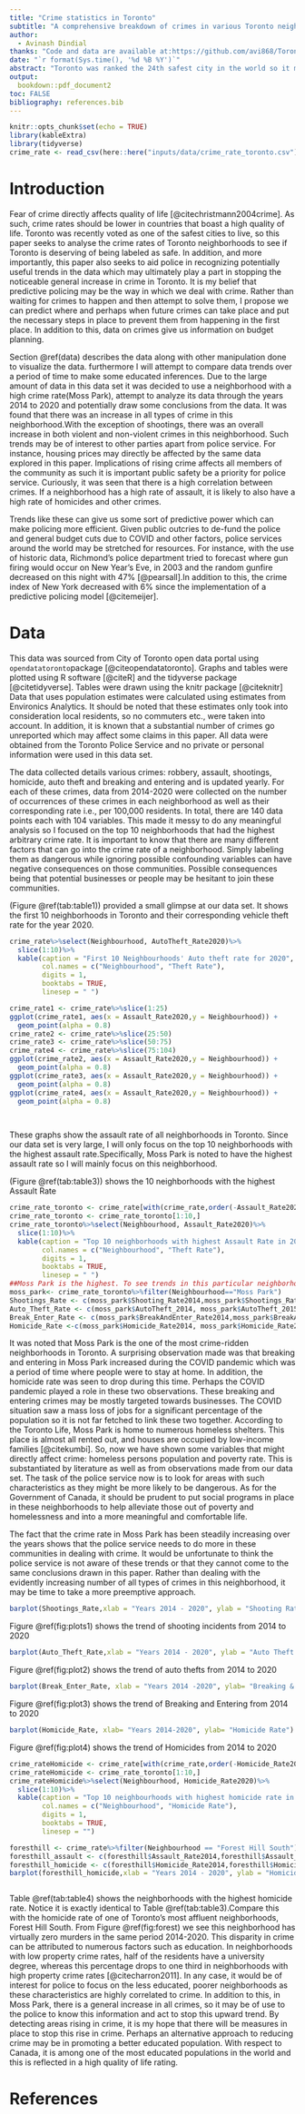 ```yaml
---
title: "Crime statistics in Toronto"
subtitle: "A comprehensive breakdown of crimes in various Toronto neighbourhoods"
author: 
  - Avinash Dindial
thanks: "Code and data are available at:https://github.com/avi868/Toronto-Crime"
date: "`r format(Sys.time(), '%d %B %Y')`"
abstract: "Toronto was ranked the 24th safest city in the world so it may be worthwhile to measure crime as this directly affects quality of life in a society.This paper analyzes crime in 140 neighbourhoods in Toronto and seeks to display these findings by way of graphs and tables. It was noticed that there was a general increase in various crimes in almost all neighbourhoods in Toronto. Our findings may be useful to the police as it may show trends that they can use such as increasing police presence in areas that are becoming more crime ridden."
output:
  bookdown::pdf_document2
toc: FALSE
bibliography: references.bib
---
```


```r
knitr::opts_chunk$set(echo = TRUE)
library(kableExtra)
library(tidyverse)
crime_rate <- read_csv(here::here("inputs/data/crime_rate_toronto.csv"))

```

# Introduction

Fear of crime directly affects quality of life [@citechristmann2004crime]. As such, crime rates should be lower in countries that boast a high quality of life. Toronto was recently voted as one of the safest cities to live, so this paper seeks to analyse the crime rates of Toronto neighborhoods to see if Toronto is deserving of being labeled as safe. In addition, and more importantly, this paper also seeks to aid police in recognizing potentially useful trends in the data which may ultimately play a part in stopping the noticeable general increase in crime in Toronto. It is my belief that predictive policing may be the way in which we deal with crime. Rather than waiting for crimes to happen and then attempt to solve them, I propose we can predict where and perhaps when future crimes can take place and put the necessary steps in place to prevent them from happening in the first place. 
In addition to this, data on crimes give us information on budget planning.

Section \@ref(data) describes the data along with other manipulation done to visualize the data. furthermore I will attempt to compare data trends over a period of time to make some educated inferences. Due to the large amount of data in this data set it was decided to use a neighborhood with a high crime rate(Moss Park), attempt to analyze its data through the years 2014 to 2020 and potentially draw some conclusions from the data. It was found that there was an increase in all types of crime in this neighborhood.With the exception of shootings, there was an overall increase in both violent and non-violent crimes in this neighborhood. Such trends may be of interest to other parties apart from police service. For instance, housing prices may directly be affected by the same data explored in this paper. Implications of rising crime affects all members of the community as such it is important public safety be a priority for police service. Curiously, it was seen that there is a high correlation between crimes. If a neighborhood has a high rate of assault, it is likely to also have a high rate of homicides and other crimes. 

Trends like these can give us some sort of predictive power which can make policing more efficient. Given public outcries to de-fund the police and general budget cuts due to COVID and other factors, police services around the world may be stretched for resources. For instance, with the use of historic data, Richmond’s police department tried to forecast where gun firing would occur on New Year’s Eve, in 2003 and the random gunfire decreased on this night with 47% [@pearsall].In addition to this, the crime index of New York decreased with 6% since the implementation of a predictive policing model [@citemeijer]. 



 



# Data
This data was sourced from City of Toronto open data portal using `opendatatoronto`package [@citeopendatatoronto].  Graphs and tables were plotted using R software [@citeR] and the tidyverse package [@citetidyverse]. Tables were drawn using the knitr package [@citeknitr] Data that uses population estimates were calculated using estimates from Environics Analytics. It should be noted that these estimates only took into consideration local residents, so no commuters etc., were taken into account. In addition, it is known that a substantial number of crimes go unreported which may affect some claims in this paper.  All data were obtained from the Toronto Police Service and no private or personal information were used in this data set. 

The data collected details various crimes: robbery, assault, shootings, homicide, auto theft and breaking and entering and is updated yearly. For each of these crimes, data from 2014-2020 were collected on the number of occurrences of these crimes in each neighborhood as well as their corresponding rate i.e., per 100,000 residents. In total, there are 140 data points each with 104 variables. This made it messy to do any meaningful analysis so I focused on the top 10 neighborhoods that had the highest arbitrary crime rate. It is important to know that there are many different factors that can go into the crime rate of a neighborhood. Simply labeling them as dangerous while ignoring possible confounding variables can have negative consequences on those communities. Possible consequences being that potential businesses or people may be hesitant to join these communities.




 (Figure \@ref(tab:table1)) provided a small glimpse at our data set. It shows the first 10 neighborhoods in Toronto and their corresponding vehicle theft rate for the year 2020. 

``` r
crime_rate%>%select(Neighbourhood, AutoTheft_Rate2020)%>%
  slice(1:10)%>%
  kable(caption = "First 10 Neighbourhoods' Auto theft rate for 2020",
        col.names = c("Neighbourhood", "Theft Rate"), 
        digits = 1,
        booktabs = TRUE,
        linesep = " ")

```


``` r
crime_rate1 <- crime_rate%>%slice(1:25)
ggplot(crime_rate1, aes(x = Assault_Rate2020,y = Neighbourhood)) +
  geom_point(alpha = 0.8) 
crime_rate2 <- crime_rate%>%slice(25:50)
crime_rate3 <- crime_rate%>%slice(50:75)
crime_rate4 <- crime_rate%>%slice(75:104)
ggplot(crime_rate2, aes(x = Assault_Rate2020,y = Neighbourhood)) +
  geom_point(alpha = 0.8) 
ggplot(crime_rate3, aes(x = Assault_Rate2020,y = Neighbourhood)) +
  geom_point(alpha = 0.8) 
ggplot(crime_rate4, aes(x = Assault_Rate2020,y = Neighbourhood)) +
  geom_point(alpha = 0.8) 

  
```

These graphs show the assault rate of all neighborhoods in Toronto. Since our data set is very large, I will only focus on the top 10 neighborhoods with the highest assault rate.Specifically, Moss Park is noted to have the highest assault rate so I will mainly focus on this neighborhood. 




\newpage



(Figure \@ref(tab:table3)) shows the 10 neighborhoods with the highest Assault Rate

```r
crime_rate_toronto <- crime_rate[with(crime_rate,order(-Assault_Rate2020)),]
crime_rate_toronto <- crime_rate_toronto[1:10,]
crime_rate_toronto%>%select(Neighbourhood, Assault_Rate2020)%>%
  slice(1:10)%>%
  kable(caption = "Top 10 neighborhoods with highest Assault Rate in 2020",
        col.names = c("Neighbourhood", "Theft Rate"), 
        digits = 1,
        booktabs = TRUE,
        linesep = " ")
##Moss Park is the highest. To see trends in this particular neighborhood:
moss_park<- crime_rate_toronto%>%filter(Neighbourhood=="Moss Park")
Shootings_Rate <- c(moss_park$Shooting_Rate2014,moss_park$Shootings_Rate2015, moss_park$Shootings_Rate2016,moss_park$Shootings_Rate2017,moss_park$Shootings_Rate2018,moss_park$Shootings_Rate2019,moss_park$Shootings_Rate2020)
Auto_Theft_Rate <- c(moss_park$AutoTheft_2014, moss_park$AutoTheft_2015,moss_park$AutoTheft_2016,moss_park$AutoTheft_2017,moss_park$AutoTheft_2018,moss_park$AutoTheft_2019,moss_park$AutoTheft_2020)
Break_Enter_Rate <- c(moss_park$BreakAndEnter_Rate2014,moss_park$BreakAndEnter_Rate2015, moss_park$BreakAndEnter_Rate2016, moss_park$BreakAndEnter_Rate2017, moss_park$BreakAndEnter_Rate2018, moss_park$BreakAndEnter_Rate2019, moss_park$BreakAndEnter_Rate2020 )
Homicide_Rate <-c(moss_park$Homicide_Rate2014, moss_park$Homicide_Rate2015,moss_park$Homicide_Rate2016,moss_park$Homicide_Rate2017,moss_park$Homicide_Rate2018,moss_park$Homicide_Rate2019,moss_park$Homicide_Rate2020)
```

It was noted that Moss Park is the one of the most crime-ridden neighborhoods in Toronto. A surprising observation made was that breaking and entering in Moss Park increased during the COVID pandemic which was a period of time where people were to stay at home. In addition, the homicide rate was seen to drop during this time. Perhaps the COVID pandemic played a role in these two observations. These breaking and entering crimes may be mostly targeted towards businesses. The COVID situation saw a mass loss of jobs for a significant percentage of the population so it is not far fetched to link these two together.
According to the Toronto Life, Moss Park is home to numerous homeless shelters. This place is almost all rented out, and houses are occupied by low-income families [@citekumbi]. 
So, now we have shown some variables that might directly affect crime: homeless persons population and poverty rate. This is substantiated by literature as well as from observations made from our data set. The task of the police service now is to look for areas with such characteristics as they might be more likely to be dangerous. As for the Government of Canada, it should be prudent to put social programs in place in these neighborhoods to help alleviate those out of poverty and homelessness and into a more meaningful and comfortable life.  

The fact that the crime rate in Moss Park has been steadily increasing over the years shows that the police service needs to do more in these communities in dealing with crime. It would be unfortunate to think the police service is not aware of these trends or that they cannot come to the same conclusions drawn in this paper. Rather than dealing with the evidently increasing number of all types of crimes in this neighborhood, it may be time to take a more preemptive approach.








```r
barplot(Shootings_Rate,xlab = "Years 2014 - 2020", ylab = "Shooting Rate")
```

Figure \@ref(fig:plots1) shows the trend of shooting incidents from 2014 to 2020

```r
barplot(Auto_Theft_Rate,xlab = "Years 2014 - 2020", ylab = "Auto Theft Rate")
```

Figure \@ref(fig:plot2) shows the trend of auto thefts from 2014 to 2020

```r
barplot(Break_Enter_Rate, xlab = "Years 2014 -2020", ylab= "Breaking & Entering Rate")
```


Figure \@ref(fig:plot3) shows the trend of Breaking and Entering from 2014 to 2020

```r
barplot(Homicide_Rate, xlab= "Years 2014-2020", ylab= "Homicide Rate")


```

Figure  \@ref(fig:plot4) shows the trend of Homicides from 2014 to 2020






``` r

crime_rateHomicide <- crime_rate[with(crime_rate,order(-Homicide_Rate2020)),]
crime_rateHomicide <- crime_rate_toronto[1:10,]
crime_rateHomicide%>%select(Neighbourhood, Homicide_Rate2020)%>%
  slice(1:10)%>%
  kable(caption = "Top 10 neighbourhoods with highest homicide rate in 2020",
        col.names = c("Neighbourhood", "Homicide Rate"), 
        digits = 1,
        booktabs = TRUE,
        linesep = "")

```





```r
foresthill <- crime_rate%>%filter(Neighbourhood == "Forest Hill South")
foresthill_assault <- c(foresthill$Assault_Rate2014,foresthill$Assault_Rate2015, foresthill$Assault_Rate2016, foresthill$Assault_Rate2017,foresthill$Assault_Rate2018,foresthill$Assault_Rate2019,foresthill$Assault_Rate2020)
foresthill_homicide <- c(foresthill$Homicide_Rate2014,foresthill$Homicide_Rate2015,foresthill$Homicide_Rate2016,foresthill$Homicide_Rate2017,foresthill$Homicide_Rate2018,foresthill$Homicide_Rate2019,foresthill$Homicide_Rate2020)
barplot(foresthill_homicide,xlab = "Years 2014 - 2020", ylab = "Homicide Rate")



```

\newpage
Table \@ref(tab:table4) shows the neighborhoods with the highest homicide rate. Notice it is exactly identical to Table \@ref(tab:table3).Compare this with the homicide rate of one of Toronto's most affluent neighborhoods, Forest Hill South. 
From Figure \@ref(fig:forest) we see this neighborhood has virtually zero murders in the same period 2014-2020. This disparity in crime can be attributed to numerous factors such as education. In neighborhoods with low property crime rates, half of the residents have a university degree, whereas this percentage drops to one third in neighborhoods with high property crime rates [@citecharron2011]. In any case, it would be of interest for police to focus on the less educated, poorer neighborhoods as these characteristics are highly correlated to crime. In addition to this, in Moss Park, there is a general increase in all crimes, so it may be of use to the police to know this information and act to stop this upward trend. By detecting areas rising in crime, it is my hope that there will be measures in place to stop this rise in crime. 
Perhaps an alternative approach to reducing crime may be in promoting a better educated population. With respect to Canada, it is among one of the most educated populations in the world and this is reflected in a high quality of life rating. 
\newpage


# References


